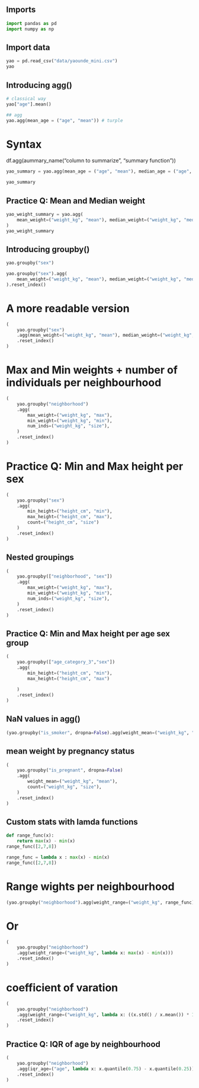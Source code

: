 ## Imports

```python
import pandas as pd
import numpy as np
```

## Import data

```python
yao = pd.read_csv("data/yaounde_mini.csv")
yao
```

## Introducing agg()

```python
# classical way
yao["age"].mean()
```


```python
## agg
yao.agg(mean_age = ("age", "mean")) # turple
```

# Syntax

df.agg(aummary_name("column to summarize", "summary function"))


```python
yao_summary = yao.agg(mean_age = ("age", "mean"), median_age = ("age", "median"))

yao_summary 
```

## Practice Q: Mean and Median weight


```python

yao_weight_summary = yao.agg(
    mean_weight=("weight_kg", "mean"), median_weight=("weight_kg", "median")
)
yao_weight_summary
```

## Introducing groupby()


```python
yao.groupby("sex")
```


```python
yao.groupby("sex").agg(
    mean_weight=("weight_kg", "mean"), median_weight=("weight_kg", "median")
).reset_index()
```
# A more readable version


```python
(
    yao.groupby("sex")
    .agg(mean_weight=("weight_kg", "mean"), median_weight=("weight_kg", "median"))
    .reset_index()
)
```

# Max and Min weights + number of individuals per neighbourhood
```python
(
    yao.groupby("neighborhood")
    .agg(
        max_weight=("weight_kg", "max"),
        min_weight=("weight_kg", "min"),
        num_inds=("weight_kg", "size"),
    )
    .reset_index()
)
```

# Practice Q: Min and Max height per sex


```python
(
    yao.groupby("sex")
    .agg(
        min_height=("height_cm", "min"),
        max_height=("height_cm", "max"),
        count=("height_cm", "size")
    )
    .reset_index()
)
```

## Nested groupings

```python
(
    yao.groupby(["neighborhood", "sex"])
    .agg(
        max_weight=("weight_kg", "max"),
        min_weight=("weight_kg", "min"),
        num_inds=("weight_kg", "size"),
    )
    .reset_index()
)
```

## Practice Q: Min and Max height per age sex group


```python
(
    yao.groupby(["age_category_3","sex"])
    .agg(
        min_height=("height_cm", "min"),
        max_height=("height_cm", "max")
        
    )
    .reset_index()
)
```

## NaN values in agg()


```python
(yao.groupby("is_smoker", dropna=False).agg(weight_mean=("weight_kg", "mean"),count=("weight_kg", "size"))).reset_index()
```

## mean weight by pregnancy status

```python
(
    yao.groupby("is_pregnant", dropna=False)
    .agg(
        weight_mean=("weight_kg", "mean"),
        count=("weight_kg", "size"),
    )
    .reset_index()
)
```

## Custom stats with lamda functions


```python
def range_func(x):
    return max(x) - min(x)
range_func([2,7,8])
```

```python
range_func = lambda x : max(x) - min(x)
range_func([2,7,8])
```

# Range wights per neighbourhood


```python
(yao.groupby("neighborhood").agg(weight_range=("weight_kg", range_func)).reset_index())
```
# Or

```python
(
    yao.groupby("neighborhood")
    .agg(weight_range=("weight_kg", lambda x: max(x) - min(x)))
    .reset_index()
)
```
# coefficient of varation


```python
(
    yao.groupby("neighborhood")
    .agg(weight_range=("weight_kg", lambda x: ((x.std() / x.mean()) * 100).round(2)))
    .reset_index()
)
```
## Practice Q: IQR of age by neighbourhood


```python
(
    yao.groupby("neighborhood")
    .agg(iqr_age=("age", lambda x: x.quantile(0.75) - x.quantile(0.25)))
    .reset_index()
)
```